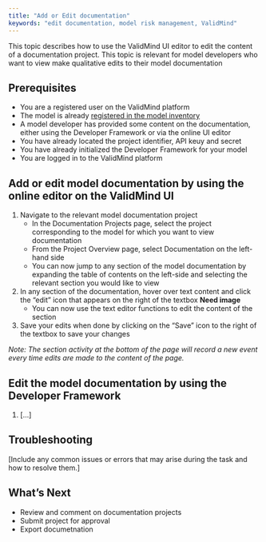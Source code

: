 ```yaml
---
title: "Add or Edit documentation"
keywords: "edit documentation, model risk management, ValidMind"
---
```


This topic describes how to use the ValidMind UI editor to edit the content of a documentation project. This topic is relevant for model developers who want to view make qualitative edits to their model documentation


## Prerequisites

* You are a registered user on the ValidMind platform
* The model is already [registered in the model inventory](register-models.qmd)
* A model developer has provided some content on the documentation, either using the Developer Framework or via the online UI editor
* You have already located the project identifier, API keuy and secret
* You have already initialized the Developer Framework for your model
* You are logged in to the ValidMind platform

## Add or edit model documentation by using the online editor on the ValidMind UI

1. Navigate to the relevant model documentation project
   - In the Documentation Projects page, select the project corresponding to the model for which you want to view documentation
   - From the Project Overview page, select Documentation on the left-hand side
   - You can now jump to any section of the model documentation by expanding the table of contents on the left-side and selecting the relevant section you would like to view

2. In any section of the documentation, hover over text content and click the "edit" icon that appears on the right of the textbox **Need image**
   - You can now use the text editor functions to edit the content of the section

3. Save your edits when done by clicking on the "Save" icon to the right of the textbox to save your changes

*Note: The section activity at the bottom of the page will record a new event every time edits are made to the content of the page.*

## Edit the model documentation by using the Developer Framework

1. [...]


## Troubleshooting

[Include any common issues or errors that may arise during the task and how to resolve them.]

## What's Next

* Review and comment on documentation projects 
* Submit project for approval
* Export documetnation
